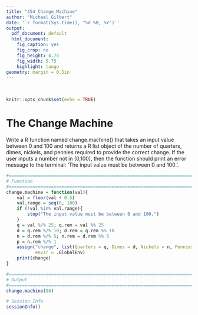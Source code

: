 ```yaml
---
title: "454_Change_Machine"
author: "Michael Gilbert"
date: '`r format(Sys.time(), "%d %B, %Y")`'
output:
  pdf_document: default
  html_document:
    fig_caption: yes
    fig_crop: no
    fig_height: 4.75
    fig_width: 5.75
    highlight: tango
geometry: margin = 0.5in
---
```

\
```r
knitr::opts_chunk$set(echo = TRUE)
```

# The Change Machine

Write a R function named change.machine() that takes an input value between 0 and 100 and returns a R list object of the number of quarters, dimes, nickels, and pennies required to provide the correct change. If the user inputs a number not in (0,100), then the function should print an error message to the terminal: 'The input value must be between 0 and 100.'. 

```r
#==============================================================================
# Function
#==============================================================================
change.machine = function(val){
    val = floor(val + 0.5)
    val.range = seq(0, 100)
    if (!val %in% val.range){
        stop("The input value must be between 0 and 100.")
    }
    q = val %/% 25; q.rem = val %% 25
    d = q.rem %/% 10; d.rem = q.rem %% 10
    n = d.rem %/% 5; n.rem = d.rem %% 5
    p = n.rem %/% 1
    assign("change", list(Quarters = q, Dimes = d, Nickels = n, Pennies = p), 
           envir = .GlobalEnv)
    print(change)
}

#==============================================================================
# Output
#==============================================================================
change.machine(88)
```

```r
# Session Info
sessionInfo()
```

